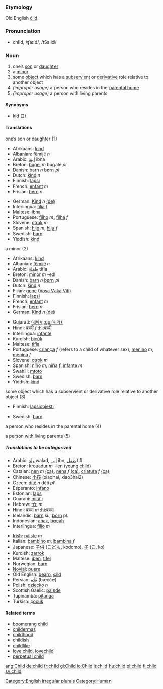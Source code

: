 ===Etymology===
Old English [[cild|ċild]].

=== Pronunciation ===
*chīld, /ʧaɪld/, /tSaIld/

=== Noun ===
{{sb2|'''child'''|'''[[children]] '''or, obsolete,''' [[childer]]'''}}

#one’s [[son]] or [[daughter]]
#a [[minor]]
#some [[object]] which has a [[subservient]] or [[derivative]] role relative to another object
#''(improper usage)'' a person who resides in the [[parental home]]
#''(improper usage)'' a person with living parents

====Synonyms====
*[[kid]] (2)

====Translations====
;one’s son or daughter (1)
{{top}}
*Afrikaans: [[kind]]
*Albanian: [[fëmijë]] ''n''
*Arabic: [[ابنة]] ibna
*Breton: [[bugel]] ''m'' bugale ''pl''
*Danish: [[barn]] ''n'' [[børn]] ''pl''
*Dutch: [[kind]] ''n''
*Finnish: [[lapsi]]
*French: [[enfant]] ''m''
*Frisian: [[bern]] ''n''
{{mid}}
*German: [[Kind]] ''n'' [[:de:Kind|(de)]]
*Interlingua: [[filia]] ''f''
*Maltese: [[ibna]]
*Portuguese: [[filho]] ''m'', [[filha]] ''f''
*Slovene: [[otrok]] ''m''
*Spanish: [[hijo]] ''m'', [[hija]] ''f''
*Swedish: [[barn]]
*Yiddish: [[kind]]
{{bottom}}

;a minor (2)
{{top}}
*Afrikaans: [[kind]]
*Albanian: [[fëmijë]] ''n''
*Arabic: [[طفلة]] tifla
*Breton: [[minor]] ''m'' -ed
*Danish: [[barn]] ''n'' [[børn]] ''pl''
*Dutch: [[kind]] ''n''
*Fijian: [[gone]] ([[:fj:gone|Vosa Vaka Viti]])
*Finnish: [[lapsi]]
*French: [[enfant]] ''m''
*Frisian: [[bern]] ''n''
*German: [[Kind]] ''n'' [[:de:Kind|(de)]]
{{mid}}
*Gujarati: [[બાળક]] [[:gu:બાળક]]
*Hindi: [[बच्ची]] ''f'' [[:hi:बच्ची]]
*Interlingua: [[infante]]
*Kurdish: [[biçûk]]
*Maltese: [[tifla]]
*Portuguese: [[criança]] ''f'' (refers to a child of whatever sex), [[menino]] ''m'', [[menina]] ''f''
*Slovene: [[otrok]] ''m''
*Spanish: [[niño]] ''m'', [[niña]] ''f'', [[infante]] ''m''
*Swahili: [[mtoto]]
*Swedish: [[barn]]
*Yiddish: [[kind]]
{{bottom}}

;some object which has a subservient or derivative role relative to another object (3)
{{top}}
*Finnish: [[lapsiobjekti]]
{{mid}}
*Swedish: [[barn]]
{{bottom}}

;a person who resides in the parental home (4)
{{top}}
{{mid}}
{{bottom}}

;a person with living parents (5)
{{top}}
{{mid}}
{{bottom}}

=====Translations to be categorized=====
{{checktrans}}
{{top}}
*Arabic: [[ولد]] walad, [[ابن]] ibn, [[طفل]] tifl
*Breton: [[krouadur]] ''m'' -ien (young child)
*Catalan: [[nen]] ''m'' [[:ca:nen|(ca)]], [[nena]] ''f'' [[:ca:nena|(ca)]], [[criatura]] ''f'' [[:ca:criatura|(ca)]]
*Chinese: [[小孩]] (xiaohai, xiao3hai2)
*Czech: [[dítě]] ''n'' děti ''pl''
*Esperanto: [[infano]]
*Estonian: [[laps]]
*Guaraní: [[mitã'i]]
*Hebrew: [[ילד]] ''m''
*Hindi: [[बच्चा]] ''m'' [[:hi:बच्चा]]
*Icelandic: [[barn]] si., [[börn]] pl.
*Indonesian: [[anak]], [[bocah]]
*Interlingua: [[filio]] ''m''
{{mid}}
*[[Irish]]: [[páiste]] ''m''
*Italian: [[bambino]] ''m'', [[bambina]] ''f''
*Japanese: [[子供]] ([[こども]], kodomo), [[子]] ([[こ]], ko)
*Kurdish: [[zarrok]]
*Maltese: [[iben]], [[tifel]]
*Norwegian: [[barn]]
*[[Novial]]: [[puere]]
*Old English: [[bearn]], [[cild|ċild]]
*Persian: [[بَچِّه]] (bæčče)
*Polish: [[dziecko]] ''n''
*Scottish Gaelic: [[pàisde]]
*Tupinambá: [[pitanga]]
*Turkish: [[çocuk]]
{{bottom}}

====Related terms====
*[[boomerang child]]
*[[childermas]]
*[[childhood]]
*[[childish]]
*[[childlike]]
*[[love child]], [[lovechild]]
*[[perpetual child]]

[[Category:English irregular plurals]]
[[Category:Human]]
[[ang:Child]]
[[de:child]]
[[fr:child]]
[[gl:Child]]
[[io:Child]]
[[it:child]]
[[hu:child]]
[[pl:child]]
[[fi:child]]
[[sv:child]]